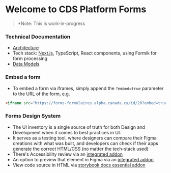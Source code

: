 
<Meta title="Introduction" />

# Welcome to CDS Platform Forms

> \*Note: This is work-in-progress

### Technical Documentation

- [Architecture](https://cds-snc.github.io/platform-forms-client/?path=/story/forms-docs-architecture--page)
- Tech stack: [Next.js](https://nextjs.org/), TypeScript, React components, using Formik for form processing
- [Data Models](https://cds-snc.github.io/platform-forms-client/?path=/story/forms-docs-form-viewer-json--page)

### Embed a form

- To embed a form via iframes, simply append the `?embed=true` parameter to the URL of the form, e.g.

```HTML
<iframe src="https://forms-formulaires.alpha.canada.ca/id/20?embed=true" title="Form description title"></iframe>
```

### Forms Design System

- The UI inventory is a single source of truth for both Design and Development when it comes to best practices in UI.
- It serves as a testing tool, where designers can compare their Figma creations with what was built, and developers can check if their apps generate the correct HTML/CSS (no matter the tech-stack used)
- There's Accessibility review via an [integrated addon](https://github.com/storybookjs/storybook/tree/master/addons/a11y)
- An option to preview that element in Figma via an [integrated addon](https://github.com/pocka/storybook-addon-designs)
- View code source in HTML via [storybook docs essential addon](https://storybook.js.org/docs/react/writing-docs/introduction)
